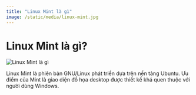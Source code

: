 ```yaml
---
title: "Linux Mint là gì"
image: /static/media/linux-mint.jpg
---
```


# Linux Mint là gì?

![Linux Mint là gì](/static/media/linux-mint.jpg)

Linux Mint là phiên bản GNU/Linux phát triển dựa trên nền tảng Ubuntu. Ưu điểm của Mint là giao diện đồ họa desktop được thiết kế khá quen thuộc với người dùng Windows.
